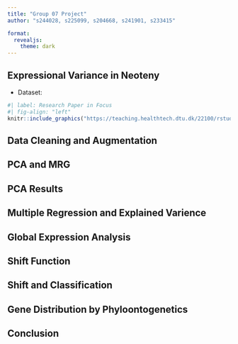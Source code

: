 ```yaml
---
title: "Group 07 Project"
author: "s244028, s225099, s204668, s241901, s233415"

format:
  revealjs:
    theme: dark
---
```


## Expressional Variance in Neoteny

-   Dataset:

```r
#| label: Research Paper in Focus
#| fig-align: "left"
knitr::include_graphics("https://teaching.healthtech.dtu.dk/22100/rstudio1/files/projects/group_07_project/doc/images/clipboard-990918093.png")

```

## Data Cleaning and Augmentation

## PCA and MRG

## PCA Results

## Multiple Regression and Explained Varience

## Global Expression Analysis

## Shift Function

## Shift and Classification

## Gene Distribution by Phyloontogenetics

## Conclusion
